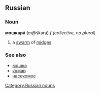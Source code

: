==Russian==
[[Category:Russian nouns]]
===Noun===
'''мошкарá''' (m@škará) ''f (collective, no plural)''

#a [[swarm]] of [[midge]]s

===See also===
*[[мошка]]
*[[комар]]
*[[насекомое]]
